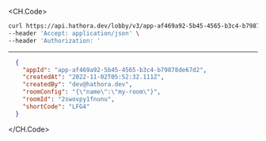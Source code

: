 
<CH.Code>
```bash Example Request
curl https://api.hathora.dev/lobby/v3/app-af469a92-5b45-4565-b3c4-b79878de67d2/info/shortcode/LFG4 \
--header 'Accept: application/json' \
--header 'Authorization: '
```
---

```json Example Response
  {
    "appId": "app-af469a92-5b45-4565-b3c4-b79878de67d2",
    "createdAt": "2022-11-02T05:52:32.111Z",
    "createdBy": "dev@hathora.dev",
    "roomConfig": "{\"name\":\"my-room\"}",
    "roomId": "2swovpy1fnunu",
    "shortCode": "LFG4"
  }
```
</CH.Code>

